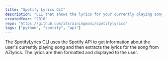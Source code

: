 ```yaml
---
title: "Spotify Lyrics CLI"
description: "CLI that shows the lyrics for your currently playing song on Spotify"
createdYear: "2018"
repo: "https://github.com/itsrainingmani/spotifylyrics"
tags: ["python", "spotify", "api"]
---
```


The SpotifyLyrics CLI uses the Spotify API to get information about the user's currently playing song and then extracts the lyrics for the song from AZlyrics. The lyrics are then formatted and displayed to the user.
